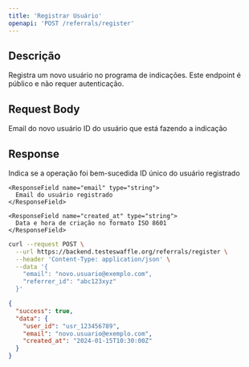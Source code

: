 ```yaml
---
title: 'Registrar Usuário'
openapi: 'POST /referrals/register'
---
```


## Descrição

Registra um novo usuário no programa de indicações. Este endpoint é público e não requer autenticação.

## Request Body

<ParamField body="email" type="string" required>
  Email do novo usuário
</ParamField>

<ParamField body="referrer_id" type="string">
  ID do usuário que está fazendo a indicação
</ParamField>

## Response

<ResponseField name="success" type="boolean">
  Indica se a operação foi bem-sucedida
</ResponseField>

<ResponseField name="data" type="object">
  <Expandable title="properties">
    <ResponseField name="user_id" type="string">
      ID único do usuário registrado
    </ResponseField>

    <ResponseField name="email" type="string">
      Email do usuário registrado
    </ResponseField>

    <ResponseField name="created_at" type="string">
      Data e hora de criação no formato ISO 8601
    </ResponseField>
  </Expandable>
</ResponseField>

<RequestExample>

```bash
curl --request POST \
  --url https://backend.testeswaffle.org/referrals/register \
  --header 'Content-Type: application/json' \
  --data '{
    "email": "novo.usuario@exemplo.com",
    "referrer_id": "abc123xyz"
  }'
```

</RequestExample>

<ResponseExample>

```json
{
  "success": true,
  "data": {
    "user_id": "usr_123456789",
    "email": "novo.usuario@exemplo.com",
    "created_at": "2024-01-15T10:30:00Z"
  }
}
```

</ResponseExample>